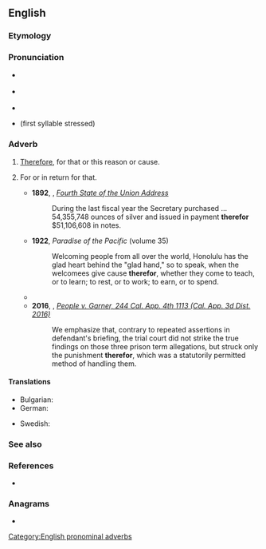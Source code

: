 ==English==

===Etymology===
{{compound|en|there|for|gloss1=that}}

===Pronunciation===
* {{a|RP}} {{IPA|en|/ðɛəˈfɔː/}}
* {{a|GenAm}} {{IPA|en|/ðɛəɹˈfɔɹ/}}
* {{rhymes|en|ɛə(ɹ)fɔː(ɹ)|s=2}}
* {{homophones|en|therefore}} (first syllable stressed)
{{rfp|en|Are both senses pronounced the same? Were they ever pronounced the same?}} <!--No, they aren't! See http://www.oxforddictionaries.com/de/definition/englisch/therefor & http://www.oxforddictionaries.com/de/definition/englisch/therefore for pronunciation information. -->

===Adverb===
{{en-adv|-}}

# {{lb|en|obsolete}} [[therefore|Therefore]], for that or this reason or cause.
# {{lb|en|now|_|chiefly|_|in|_|legal}} For or in return for that.
#* '''1892''', {{w|Benjamin Harrison}}, ''[[wikisource:Benjamin Harrison's Fourth State of the Union Address|Fourth State of the Union Address]]''
#*: During the last fiscal year the Secretary purchased ... 54,355,748 ounces of silver and issued in payment '''therefor''' $51,106,608 in notes.
#* '''1922''', ''Paradise of the Pacific'' (volume 35)
#*: Welcoming people from all over the world, Honolulu has the glad heart behind the "glad hand," so to speak, when the welcomees give cause '''therefor''', whether they come to teach, or to learn; to rest, or to work; to earn, or to spend.
#* {{quote-journal|en|year=1997|month=August|volume=83|issue=8|page=117-128|title=Rules of procedure for approval of law schools by the American Bar Association.|journal=ABA Journal|passage=If the action is adverse to the applicant law school, the action letter shall contain the Committee's specific reasons '''therefor'''.}}
#* '''2016''', {{w|Elena J. Duarte}}, ''[https://scholar.google.com/scholar_case?case=12555215007131697916 People v. Garner, 244 Cal. App. 4th 1113 (Cal. App. 3d Dist. 2016)]''
#*: We emphasize that, contrary to repeated assertions in defendant's briefing, the trial court did not strike the true findings on those three prison term allegations, but struck only the punishment '''therefor''', which was a statutorily permitted method of handling them.

====Translations====
{{trans-see|therefore}}

{{trans-top|for or in return for or that}}
* Bulgarian: {{t|bg|относно това}}
* German: {{t+|de|dafür}}
{{trans-mid}}
* Swedish: {{t+|sv|därför}}
{{trans-bottom}}


===See also===
{{list:en:here-there-where}}

===References===
* {{R:Webster 1913}}

===Anagrams===
* {{anagrams|en|a=eefhorrt|therfore}}

[[Category:English pronominal adverbs]]